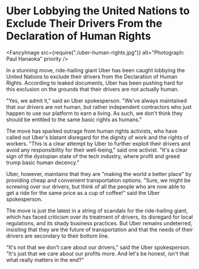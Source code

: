 # Uber Lobbying the United Nations to Exclude Their Drivers From the Declaration of Human Rights

<Metadata dateIso8601="2023-02-20T22:11:52.173Z" />

<FancyImage
  src={require("./uber-human-rights.jpg")}
  alt="Photograph: Paul Hanaoka"
  priority
/>

In a stunning move, ride-hailing giant Uber has been caught lobbying the United Nations to exclude their drivers from the Declaration of Human Rights. According to leaked documents, Uber has been pushing hard for this exclusion on the grounds that their drivers are not actually human.

"Yes, we admit it," said an Uber spokesperson. "We've always maintained that our drivers are not human, but rather independent contractors who just happen to use our platform to earn a living. As such, we don't think they should be entitled to the same basic rights as humans."

The move has sparked outrage from human rights activists, who have called out Uber's blatant disregard for the dignity of work and the rights of workers. "This is a clear attempt by Uber to further exploit their drivers and avoid any responsibility for their well-being," said one activist. "It's a clear sign of the dystopian state of the tech industry, where profit and greed trump basic human decency."

Uber, however, maintains that they are "making the world a better place" by providing cheap and convenient transportation options. "Sure, we might be screwing over our drivers, but think of all the people who are now able to get a ride for the same price as a cup of coffee!" said the Uber spokesperson.

The move is just the latest in a string of scandals for the ride-hailing giant, which has faced criticism over its treatment of drivers, its disregard for local regulations, and its shady business practices. But Uber remains undeterred, insisting that they are the future of transportation and that the needs of their drivers are secondary to their bottom line.

"It's not that we don't care about our drivers," said the Uber spokesperson. "It's just that we care about our profits more. And let's be honest, isn't that what really matters in the end?"
